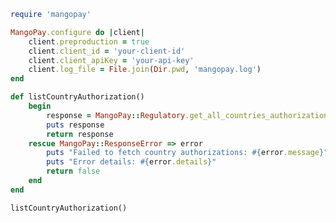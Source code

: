   
```ruby Ruby  
require 'mangopay'

MangoPay.configure do |client|
    client.preproduction = true
    client.client_id = 'your-client-id'
    client.client_apiKey = 'your-api-key'
    client.log_file = File.join(Dir.pwd, 'mangopay.log')
end

def listCountryAuthorization()
    begin
        response = MangoPay::Regulatory.get_all_countries_authorizations()
        puts response
        return response
    rescue MangoPay::ResponseError => error
        puts "Failed to fetch country authorizations: #{error.message}"
        puts "Error details: #{error.details}"
        return false
    end
end

listCountryAuthorization()  
```